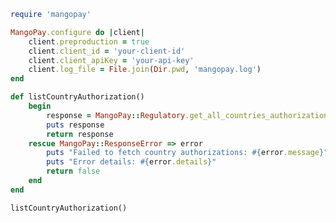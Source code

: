   
```ruby Ruby  
require 'mangopay'

MangoPay.configure do |client|
    client.preproduction = true
    client.client_id = 'your-client-id'
    client.client_apiKey = 'your-api-key'
    client.log_file = File.join(Dir.pwd, 'mangopay.log')
end

def listCountryAuthorization()
    begin
        response = MangoPay::Regulatory.get_all_countries_authorizations()
        puts response
        return response
    rescue MangoPay::ResponseError => error
        puts "Failed to fetch country authorizations: #{error.message}"
        puts "Error details: #{error.details}"
        return false
    end
end

listCountryAuthorization()  
```